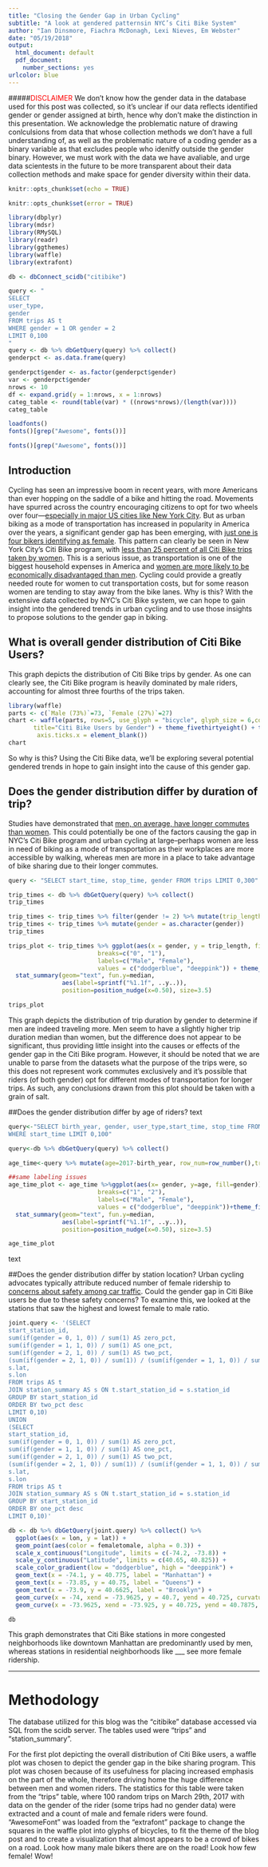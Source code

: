 ```yaml
---
title: "Closing the Gender Gap in Urban Cycling"
subtitle: "A look at gendered patternsin NYC’s Citi Bike System"
author: "Ian Dinsmore, Fiachra McDonagh, Lexi Nieves, Em Webster"
date: "05/19/2018"
output:
  html_document: default
  pdf_document:
    number_sections: yes
urlcolor: blue
---
```

#####<span style="color:red">DISCLAIMER</span>
We don’t know how the gender data in the database used for this post was collected, so it’s unclear if our data reflects identified gender or gender assigned at birth, hence why don’t make the distinction in this presentation. We acknowledge the problematic nature of drawing conlculsions from data that whose collection methods we don't have a full understanding of, as well as the problematic nature of a coding gender as a binary variable as that excludes people who idenitfy outside the gender binary. However, we must work with the data we have avaliable, and urge data scientests in the future to be more transparent about their data collection methods and make space for gender diversity within their data.

```r
knitr::opts_chunk$set(echo = TRUE)
```

```r
knitr::opts_chunk$set(error = TRUE)
```

```r
library(dbplyr)
library(mdsr)
library(RMySQL)
library(readr)
library(ggthemes)
library(waffle)
library(extrafont)
```

```r
db <- dbConnect_scidb("citibike")
```

```r
query <- "
SELECT 
user_type,
gender
FROM trips AS t
WHERE gender = 1 OR gender = 2
LIMIT 0,100
"
query <- db %>% dbGetQuery(query) %>% collect()
genderpct <- as.data.frame(query)
```

```r
genderpct$gender <- as.factor(genderpct$gender)
var <- genderpct$gender
nrows <- 10
df <- expand.grid(y = 1:nrows, x = 1:nrows)
categ_table <- round(table(var) * ((nrows*nrows)/(length(var))))
categ_table
```

```r
loadfonts()
fonts()[grep("Awesome", fonts())]
```

```r
fonts()[grep("Awesome", fonts())]
```

## Introduction
Cycling has seen an impressive boom in recent years, with more Americans than ever hopping on the saddle of a bike and hitting the road. Movements have spurred across the country encouraging citizens to opt for two wheels over four—[especially in major US cities like New York City](https://medium.com/reclaim-magazine). But as urban biking as a mode of transportation has increased in popularity in America over the years, a significant gender gap has been emerging, with [just one is four bikers identifying as female](https://nhts.ornl.gov/2009/pub/stt.pdf). This pattern can clearly be seen in New York City’s Citi Bike program, with [less than 25 percent of all Citi Bike trips taken by women](https://wagner.nyu.edu/impact/research/publications/citi-bike-first-two-years). This is a serious issue, as transportation is one of the biggest household expenses in America and [women are more likely to be economically disadvantaged than men](https://www.americanprogress.org/issues/women/reports/2008/10/08/5103/the-straight-facts-on-women-in-poverty/). Cycling could provide a greatly needed route for women to cut transportation costs, but for some reason women are tending to stay away from the bike lanes. Why is this? With the extensive data collected by NYC’s Citi Bike system, we can hope to gain insight into the gendered trends in urban cycling and to use those insights to propose solutions to the gender gap in biking.

  
## What is overall gender distribution of Citi Bike Users?
  This graph depicts the distribution of Citi Bike trips by gender. As one can clearly see, the Citi Bike program is heavily dominated by male riders, accounting for almost three fourths of the trips taken.

```r
library(waffle)
parts <- c(`Male (73%)`=73, `Female (27%)`=27)
chart <- waffle(parts, rows=5, use_glyph = "bicycle", glyph_size = 6,colors = c("dodgerblue", "deeppink"),
       title="Citi Bike Users by Gender") + theme_fivethirtyeight() + theme(panel.grid.major = element_blank(), panel.grid.minor = element_blank(),axis.text = element_blank(),
        axis.ticks.x = element_blank())
chart
```

  So why is this? Using the Citi Bike data, we’ll be exploring several potential gendered trends in hope to gain insight into the cause of this gender gap.

## Does the gender distribution differ by duration of trip?
  Studies have demonstrated that [men, on average, have longer commutes than women](https://www.sciencedirect.com/science/article/pii/S0739885911000655). This could potentially be one of the factors causing the gap in NYC’s Citi Bike program and urban cycling at large--perhaps women are less in need of biking as a mode of transportation as their workplaces are more accessible by walking, whereas men are more in a place to take advantage of bike sharing due to their longer commutes.

```r
query <- "SELECT start_time, stop_time, gender FROM trips LIMIT 0,300"

trip_times <- db %>% dbGetQuery(query) %>% collect()
trip_times
```

```r
trip_times <- trip_times %>% filter(gender != 2) %>% mutate(trip_length = difftime(stop_time, start_time, units = "mins"), row_num = row_number()) 
trip_times <- trip_times %>% mutate(gender = as.character(gender))
trip_times
```

```r
trips_plot <- trip_times %>% ggplot(aes(x = gender, y = trip_length, fill = gender )) + geom_boxplot() + ylab("Trip Duration in Minutes") + xlab(" ") + ylim(c(0,65)) + scale_fill_manual(name="Gender",
                         breaks=c("0", "1"),
                         labels=c("Male", "Female"),
                         values = c("dodgerblue", "deeppink")) + theme_fivethirtyeight() +theme(axis.title=element_text(size=12)) + ggtitle("Trip Duration by Gender") +
  stat_summary(geom="text", fun.y=median,
               aes(label=sprintf("%1.1f", ..y..)),
               position=position_nudge(x=0.50), size=3.5)

trips_plot
```

  This graph depicts the distribution of trip duration by gender to determine if men are indeed traveling more. Men seem to have a slightly higher trip duration median than women, but the difference does not appear to be significant, thus providing little insight into the causes or effects of the gender gap in the Citi Bike program. However, it should be noted that we are unable to parse from the datasets what the purpose of the trips were, so this does not represent work commutes exclusively and it’s possible that riders (of both gender) opt for different modes of transportation for longer trips. As such, any conclusions drawn from this plot should be taken with a grain of salt.

##Does the gender distribution differ by age of riders?
  text

```r
query<-"SELECT birth_year, gender, user_type,start_time, stop_time FROM trips
WHERE start_time LIMIT 0,100"

query<-db %>% dbGetQuery(query) %>% collect()

age_time<-query %>% mutate(age=2017-birth_year, row_num=row_number(),trip_length = difftime(stop_time, start_time, units = "mins"), men=gender==1, women=gender==2, gender = as.character(gender))%>% filter(age !=2017, gender !=0) %>% filter(birth_year !=0,age!= 131)

##same labeling issues
age_time_plot <- age_time %>%ggplot(aes(x= gender, y=age, fill=gender))+geom_boxplot()+xlab(" ")+ylab("Age")+ scale_fill_manual(name="Gender",
                         breaks=c("1", "2"),
                         labels=c("Male", "Female"),
                         values = c("dodgerblue", "deeppink"))+theme_fivethirtyeight() +theme(axis.title=element_text(size=12)) + ggtitle("Age by Gender") +
  stat_summary(geom="text", fun.y=median,
               aes(label=sprintf("%1.1f", ..y..)),
               position=position_nudge(x=0.50), size=3.5)

age_time_plot


```

  text

##Does the gender distribution differ by station location?
  Urban cycling advocates typically attribute reduced number of female ridership to [concerns about safety among car traffic](https://www.tandfonline.com/doi/abs/10.1080/15568318.2012.673694). Could the gender gap in Citi Bike users be due to these safety concerns? To examine this, we looked at the stations that saw the highest and lowest female to male ratio.

```r

joint.query <- '(SELECT
start_station_id,
sum(if(gender = 0, 1, 0)) / sum(1) AS zero_pct,
sum(if(gender = 1, 1, 0)) / sum(1) AS one_pct,
sum(if(gender = 2, 1, 0)) / sum(1) AS two_pct,
(sum(if(gender = 2, 1, 0)) / sum(1)) / (sum(if(gender = 1, 1, 0)) / sum(1)) AS femaletomale,
s.lat, 
s.lon
FROM trips AS t
JOIN station_summary AS s ON t.start_station_id = s.station_id
GROUP BY start_station_id
ORDER BY two_pct desc
LIMIT 0,10)
UNION
(SELECT
start_station_id,
sum(if(gender = 0, 1, 0)) / sum(1) AS zero_pct,
sum(if(gender = 1, 1, 0)) / sum(1) AS one_pct,
sum(if(gender = 2, 1, 0)) / sum(1) AS two_pct,
(sum(if(gender = 2, 1, 0)) / sum(1)) / (sum(if(gender = 1, 1, 0)) / sum(1)) AS femaletomale,
s.lat, 
s.lon
FROM trips AS t
JOIN station_summary AS s ON t.start_station_id = s.station_id
GROUP BY start_station_id
ORDER BY one_pct desc
LIMIT 0,10)'

db <- db %>% dbGetQuery(joint.query) %>% collect() %>% 
  ggplot(aes(x = lon, y = lat)) +
  geom_point(aes(color = femaletomale, alpha = 0.3)) +
  scale_x_continuous("Longitude", limits = c(-74.2, -73.8)) +
  scale_y_continuous("Latitude", limits = c(40.65, 40.825)) +
  scale_color_gradient(low = "dodgerblue", high = "deeppink") +
  geom_text(x = -74.1, y = 40.775, label = "Manhattan") +
  geom_text(x = -73.85, y = 40.75, label = "Queens") +
  geom_text(x = -73.9, y = 40.6625, label = "Brooklyn") +
  geom_curve(x = -74, xend = -73.9625, y = 40.7, yend = 40.725, curvature = 0.01) +
  geom_curve(x = -73.9625, xend = -73.925, y = 40.725, yend = 40.7875, curvature = 0.01) + theme_fivethirtyeight() +theme(axis.title=element_text(size=12)) + ylab("Longitude") + xlab("Latitude") + ggtitle("Top 16 Stations by Gender") + labs(subtitle="Plot depicts coordinate map of NYC") + scale_fill_discrete(name="Female to Male Ratio")

db
```

  This graph demonstrates that Citi Bike stations in more congested neighborhoods like downtown Manhattan are predominantly used by men, whereas stations in residential neighborhoods like ___ see more female ridership.

---

# Methodology
  The database utilized for this blog was the “citibike” database accessed via SQL from the scidb server. The tables used were “trips” and “station_summary”.

  For the first plot depicting the overall distribution of Citi Bike users, a waffle plot was chosen to depict the gender gap in the bike sharing program. This plot was chosen because of its usefulness for placing increased emphasis on the part of the whole, therefore driving home the huge difference between men and women riders. The statistics for this table were taken from the “trips” table, where 100 random trips on March 29th, 2017 with data on the gender of the rider (some trips had no gender data) were extracted and a count of male and female riders were found. “AwesomeFont” was loaded from the “extrafont” package to change the squares in the waffle plot into glyphs of bicycles, to fit the theme of the blog post and to create a visualization that almost appears to be a crowd of bikes on a road. Look how many male bikers there are on the road! Look how few female! Wow!
  
